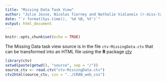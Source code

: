 ```yaml
---
title: "Missing Data Task View"
author: "Julie Josse, Nicolas Tierney and Nathalie Vialaneix (r-miss-tastic team)"
date: "`r format(Sys.time(), '%d %B, %Y')`"
output: html_document
---
```


```r
knitr::opts_chunk$set(echo = TRUE)
```

The Missing Data task view source is in the file ```ctv-MissingData.ctv``` that
can be transformed into an HTML file using the **R** package [ctv](https://cran.r-project.org/web/packages/micEcon/index.html)
```r
library(ctv)
setwd(paste(getwd(), "source", sep = "/"))
source_ctv <- read.ctv("ctv-MissingData.ctv")
ctv2html(source_ctv, css = "../CRAN_web_css")
```